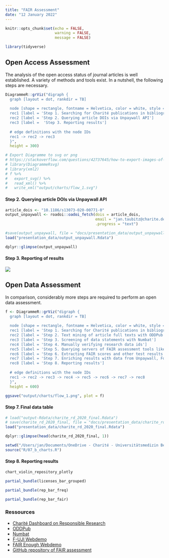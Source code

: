 ```yaml
---
title: "FAIR Assessment"
date: "12 January 2022"
---
```


```r
knitr::opts_chunk$set(echo = FALSE,
                      warning = FALSE,
                      message = FALSE)

library(tidyverse)
```

## Open Access Assessment
The analysis of the open access status of journal articles is well established. A variety of methods and tools exist. In a nutshell, the following steps are necessary.

```r
DiagrammeR::grViz("digraph {
  graph [layout = dot, rankdir = TB]
  
  node [shape = rectangle, fontname = Helvetica, color = white, style = filled, fillcolor = '#70acc0']        
  rec1 [label = 'Step 1. Searching for Charité publications in bibliographic databases']
  rec2 [label = 'Step 2. Querying article DOIs via Unpaywall API']
  rec3 [label =  'Step 3. Reporting results']
  
  # edge definitions with the node IDs
  rec1 -> rec2 -> rec3
  }",
  height = 300)

# Export Diagramme to svg or png
# https://stackoverflow.com/questions/42737645/how-to-export-images-of-diagrammer-in-r
# library(DiagrammeRsvg)
# library(xml2)
# f %>%
#   export_svg() %>%
#   read_xml() %>%
#   write_xml("output/charts/flow_1.svg")
```

#### Step 2. Querying article DOIs via Unpaywall API

```r
article_dois <- "10.1186/s13073-020-00771-0"
output_unpaywall <- roadoi::oadoi_fetch(dois = article_dois,
                                        email = "jan.taubitz@charite.de",
                                        .progress = "text")
```

```r
#save(output_unpaywall, file = "docs/presentation_data/output_unpaywall.Rdata")
load("presentation_data/output_unpaywall.Rdata")
```

```r
dplyr::glimpse(output_unpaywall)
```

#### Step 3. Reporting of results

![](presentation_data/oa_dashboard_2.png)


## Open Data Assessment

In comparison, considerably more steps are required to perform an open data assessment.

```r
f <- DiagrammeR::grViz("digraph {
  graph [layout = dot, rankdir = TB]
  
  node [shape = rectangle, fontname = Helvetica, color = white, style = filled, fillcolor = '#70acc0']        
  rec1 [label = 'Step 1. Searching for Charité publications in bibliographic databases']
  rec2 [label = 'Step 2. Text mining of article full texts with ODDPub']
  rec3 [label = 'Step 3. Screening of data statements with Numbat']
  rec4 [label = 'Step 4. Manually verifying research data ids']
  rec5 [label = 'Step 5. Querying servers of FAIR assessment tools like F-UJI or FAIR Enough']
  rec6 [label = 'Step 6. Extracting FAIR scores and other test results from JSON files']
  rec7 [label = 'Step 7. Enriching results with data from Unpaywall, FoR, re3data ...']
  rec8 [label = 'Step 8. Reporting results']
  
  # edge definitions with the node IDs
  rec1 -> rec2 -> rec3 -> rec4 -> rec5 -> rec6 -> rec7 -> rec8
  }",
  height = 600)

ggsave("output/charts/flow_1.png", plot = f)
```

#### Step 7. Final data table
```r
# load("output-Rdata/charite_rd_2020_final.Rdata")
# save(charite_rd_2020_final, file = "docs/presentation_data/charite_rd_2020_final.Rdata")
load("presentation_data/charite_rd_2020_final.Rdata")
```

```r
dplyr::glimpse(head(charite_rd_2020_final, 1))
```

```r
setwd("/Users/jan/Documents/OneDrive - Charité - Universitätsmedizin Berlin/_BIH/BUA-Dashboards/fair-assessment")
source("R/07_b_charts.R")
```

#### Step 8. Reporting results

```r
chart_violin_repository_plotly

partial_bundle(licenses_bar_grouped)

partial_bundle(rep_bar_freq)

partial_bundle(rep_bar_fair)
```

### Ressources

- [Charité Dashboard on Responsible Research](https://s-quest.bihealth.org/charite-dashboard/)
- [ODDPub](https://github.com/quest-bih/oddpub)
- [Numbat](https://github.com/bgcarlisle/Numbat)
- [F-UJI Webdemo](https://www.f-uji.net/?action=test)
- [FAIR Enough Webdemo](https://fair-enough.semanticscience.org)
- [GitHub repository of FAIR assessment](https://github.com/quest-bih/fair-assessment)
